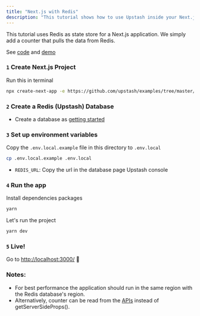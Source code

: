 ```yaml
---
title: "Next.js with Redis"
description: "This tutorial shows how to use Upstash inside your Next.js application."
---
```


This tutorial uses Redis as state store for a Next.js application. We simply add
a counter that pulls the data from Redis.

See [code](https://github.com/upstash/examples/tree/master/nextjs-with-redis)
and [demo](https://nextjs-with-redis.vercel.app/)

### `1` Create Next.js Project

Run this in terminal

```bash
npx create-next-app -e https://github.com/upstash/examples/tree/master/nextjs-with-redis nextjs-with-redis
```

### `2` Create a Redis (Upstash) Database

- Create a database as [getting started](../overall/getstarted)

### `3` Set up environment variables

Copy the `.env.local.example` file in this directory to `.env.local`

```bash
cp .env.local.example .env.local
```

- `REDIS_URL`: Copy the url in the database page Upstash console


<IORedisNote />

### `4` Run the app

Install dependencies packages

```bash
yarn
```

Let's run the project

```bash
yarn dev
```

### `5` Live!

Go to [http://localhost:3000/](http://localhost:3000/) 🎉

### Notes:

- For best performance the application should run in the same region with the
  Redis database's region.
- Alternatively, counter can be read from the
  [APIs](https://nextjs.org/docs/api-routes/introduction) instead of
  getServerSideProps().

